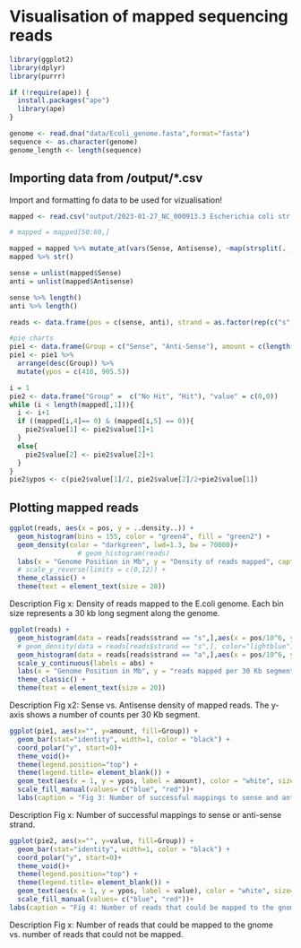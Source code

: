 # Visualisation of mapped sequencing reads

```R
library(ggplot2)
library(dplyr)
library(purrr)

if (!require(ape)) {
  install.packages("ape")
  library(ape)
}


```

```R
genome <- read.dna("data/Ecoli_genome.fasta",format="fasta")
sequence <- as.character(genome)
genome_length <- length(sequence)
```

## Importing data from /output/*.csv
Import and formatting fo data to be used for vizualisation!
```R
mapped <- read.csv("output/2023-01-27_NC_000913.3 Escherichia coli str. K-12 substr. MG1655, complete genome.csv",sep = ";")

# mapped = mapped[50:60,]

mapped = mapped %>% mutate_at(vars(Sense, Antisense), ~map(strsplit(. ,split=","), ~map_int(.x, as.integer)))
mapped %>% str()

sense = unlist(mapped$Sense)
anti = unlist(mapped$Antisense)

sense %>% length()
anti %>% length()

reads <- data.frame(pos = c(sense, anti), strand = as.factor(rep(c("s","a"),times = c(length(sense),length(anti)))))

#pie charts
pie1 <- data.frame(Group = c("Sense", "Anti-Sense"), amount = c(length(sense),length(anti)))
pie1 <- pie1 %>%
  arrange(desc(Group)) %>%
  mutate(ypos = c(410, 905.5))

i = 1
pie2 <- data.frame("Group" =  c("No Hit", "Hit"), "value" = c(0,0))
while (i < length(mapped[,1])){
  i <- i+1
  if ((mapped[i,4]== 0) & (mapped[i,5] == 0)){
    pie2$value[1] <- pie2$value[1]+1
  }
  else{
    pie2$value[2] <- pie2$value[2]+1
  }
}
pie2$ypos <- c(pie2$value[1]/2, pie2$value[2]/2+pie2$value[1])
```

## Plotting mapped reads
```R

ggplot(reads, aes(x = pos, y = ..density..)) +
  geom_histogram(bins = 155, color = "green4", fill = "green2") + 
  geom_density(color = "darkgreen", lwd=1.3, bw = 70000)+
                 # geom_histogram(reads)
  labs(x = "Genome Position in Mb", y = "Density of reads mapped", caption = "Fig. 1: Density of the reads mapped to the E.coli genome.") +
  # scale_y_reverse(limits = c(0,12)) + 
  theme_classic() +
  theme(text = element_text(size = 20)) 
```
Description Fig x: Density of reads mapped to the E.coli genome. Each bin size represents a 30 kb long segment along the genome.

```R
ggplot(reads) +
  geom_histogram(data = reads[reads$strand == "s",],aes(x = pos/10^6, y = ..count..), bins = 155,color="lightblue",fill="blue") +
  # geom_density(data = reads[reads$strand == "s",], color="lightblue") +
  geom_histogram(data = reads[reads$strand == "a",],aes(x = pos/10^6, y = -..count..), bins = 155,color="orange",fill="red") +
  scale_y_continuous(labels = abs) + 
  labs(x = "Genome Position in Mb", y = "reads mapped per 30 Kb segment", caption = "Fig 2: Orientation of mapped Reads") +
  theme_classic() +
  theme(text = element_text(size = 20)) 
```
Description Fig x2: Sense vs. Antisense density of mapped reads. The y-axis shows a number of counts per 30 Kb segment. 

```R
ggplot(pie1, aes(x="", y=amount, fill=Group)) +
  geom_bar(stat="identity", width=1, color = "black") +
  coord_polar("y", start=0)+
  theme_void()+
  theme(legend.position="top") +
  theme(legend.title= element_blank()) +
  geom_text(aes(x = 1, y = ypos, label = amount), color = "white", size=5)+
  scale_fill_manual(values= c("blue", "red"))+
  labs(caption = "Fig 3: Number of successful mappings to sense and anti-sense strand.")
```
Description Fig x: Number of successful mappings to sense or anti-sense strand. 

```R
ggplot(pie2, aes(x="", y=value, fill=Group)) +
  geom_bar(stat="identity", width=1, color = "black") +
  coord_polar("y", start=0)+
  theme_void()+
  theme(legend.position="top") +
  theme(legend.title= element_blank()) +
  geom_text(aes(x = 1, y = ypos, label = value), color = "white", size=5)+
  scale_fill_manual(values= c("blue", "red"))+
labs(caption = "Fig 4: Number of reads that could be mapped to the gnome vs. number of reads that could not be mapped.")
```
Description Fig x: Number of reads that could be mapped to the gnome vs. number of reads that could not be mapped.
